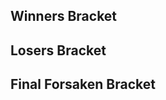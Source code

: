 {{DISPLAYTITLE:Red Bull Smash: Gods and Gatekeepers - Forsaken Bracket}}{{SetGame|melee}}
{{Gods and Gatekeepers Tabs |This=4}}

==Winners Bracket==
{{16DEWBracketA2
|tourneylink=Red Bull Smash/Gods and Gatekeepers
|tourneyname=Gods and Gatekeepers (Open Bracket)
|column-width=180

<!-- Ro16 -->
|r1m1p1=Azusa |r1m1p1flag=us |r1m1p1score=2
|r1m1p2=Venelox |r1m1p2flag=us |r1m1p2score=0
|r1m1win=1

|r1m2p1=Bimbo |r1m2p1flag=mx |r1m2p1score=2
|r1m2p2=Smashdaddy |r1m2p2flag=us |r1m2p2score=1
|r1m2win=1

|r1m3p1=Drephen |r1m3p1flag=us |r1m3p1score=2
|r1m3p2=mixx |r1m3p2flag=us |r1m3p2score=0
|r1m3win=1
|r1m3p1char1=sheik |r1m3p2char1=marth |r1m3p1stock1=2 |r1m3p2stock1=0 |r1m3win1=1 |r1m3stage1=Battlefield
|r1m3p1char2=sheik |r1m3p2char2=marth |r1m3p1stock2=2 |r1m3p2stock2=0 |r1m3win2=1 |r1m3stage2=Battlefield
|r1m3date=September 2, 2017
|r1m3details={{BracketMatchDetails|reddit=|comment=|vod=}}

|r1m4p1=Kalamazhu |r1m4p1flag=us |r1m4p1score=2
|r1m4p2=Far! |r1m4p2flag=mx |r1m4p2score=0
|r1m4win=1
|r1m4p1char1=peach |r1m4p2char1=sheik |r1m4p1stock1=3 |r1m4p2stock1=0 |r1m4win1=1 |r1m4stage1=Fountain of Dreams
|r1m4p1char2=peach |r1m4p2char2=falco |r1m4p1stock2=3 |r1m4p2stock2=0 |r1m4win2=1 |r1m4stage2=Pokémon Stadium
|r1m4date=September 2, 2017
|r1m4details={{BracketMatchDetails|reddit=|comment=|vod=}}

|r1m5p1=Captain Faceroll |r1m5p1flag=us |r1m5p1score=2
|r1m5p2=SacaSuMoto |r1m5p2flag=us |r1m5p2score=0
|r1m5win=1

|r1m6p1=NMW |r1m6p1flag=us |r1m6p1score=0
|r1m6p2=Cal |r1m6p2flag=us |r1m6p2score=2
|r1m6win=2
|r1m6p1char1=cf |r1m6p2char1=fox |r1m6p1stock1=0 |r1m6p2stock1=2 |r1m6win1=2 |r1m6stage1=Dream Land
|r1m6p1char2=cf |r1m6p2char2=fox |r1m6p1stock2=0 |r1m6p2stock2=2 |r1m6win2=2 |r1m6stage2=Yoshi's Story
|r1m6date=September 2, 2017
|r1m6details={{BracketMatchDetails|reddit=|comment=|vod=}}

|r1m7p1=Squid |r1m7p1flag=us |r1m7p1score=0
|r1m7p2=Bizzarro Flame |r1m7p2flag=us |r1m7p2score=2
|r1m7win=2

|r1m8p1=Iceman |r1m8p1flag=us |r1m8p1score=2
|r1m8p2=PsychoMidget |r1m8p2flag=us |r1m8p2score=0
|r1m8win=1

<!-- QUARTERFINALS -->
|r2m1p1=Azusa |r2m1p1flag=us |r2m1p1score=2
|r2m1p2=Bimbo |r2m1p2flag=mx |r2m1p2score=0
|r2m1win=1
|r2m1p1char1=peach |r2m1p2char1=falco |r2m1p1stock1=2 |r2m1p2stock1=0 |r2m1win1=1 |r2m1stage1=Battlefield
|r2m1p1char2=peach |r2m1p2char2=falco |r2m1p1stock2=1 |r2m1p2stock2=0 |r2m1win2=1 |r2m1stage2=Pokémon Stadium
|r2m1date=September 2, 2017
|r2m1details={{BracketMatchDetails|reddit=|comment=|vod=}}

|r2m2p1=Drephen |r2m2p1flag=us |r2m2p1score=2
|r2m2p2=Kalamazhu |r2m2p2flag=us |r2m2p2score=0
|r2m2win=1

|r2m3p1=Captain Faceroll |r2m3p1flag=us |r2m3p1score=0
|r2m3p2=Cal |r2m3p2flag=us |r2m3p2score=2
|r2m3win=2
|r2m3p1char1=sheik |r2m3p2char1=fox |r2m3p1stock1=0 |r2m3p2stock1=1 |r2m3win1=2 |r2m3stage1=Dream Land
|r2m3p1char2=sheik |r2m3p2char2=fox |r2m3p1stock2=0 |r2m3p2stock2=1 |r2m3win2=2 |r2m3stage2=Fountain of Dreams
|r2m3date=September 2, 2017
|r2m3details={{BracketMatchDetails|reddit=|comment=|vod=https://youtu.be/x2vvx55egZI}}

|r2m4p1=Bizzarro Flame |r2m4p1flag=us |r2m4p1score=2
|r2m4p2=Iceman |r2m4p2flag=us |r2m4p2score=0
|r2m4win=1
|r2m4p1char1=ganon |r2m4p2char1=marth |r2m4p1stock1=2 |r2m4p2stock1=0 |r2m4win1=1 |r2m4stage1=Battlefield
|r2m4p1char2=ganon |r2m4p2char2=marth |r2m4p1stock2=1 |r2m4p2stock2=0 |r2m4win2=1 |r2m4stage2=Fountain of Dreams
|r2m4date=September 2, 2017
|r2m4details={{BracketMatchDetails|reddit=|comment=|vod=}}

<!-- SEMIFINALS -->
|r3m1p1=Azusa |r3m1p1flag=us |r3m1p1score=1
|r3m1p2=Drephen |r3m1p2flag=us |r3m1p2score=3
|r3m1win=2
|r3m1p1char1=peach |r3m1p2char1=sheik |r3m1p1stock1=0 |r3m1p2stock1=2 |r3m1win1=2 |r3m1stage1=Final Destination
|r3m1p1char2=peach |r3m1p2char2=sheik |r3m1p1stock2=1 |r3m1p2stock2=0 |r3m1win2=1 |r3m1stage2=Dream Land
|r3m1p1char3=peach |r3m1p2char3=sheik |r3m1p1stock3=0 |r3m1p2stock3=1 |r3m1win3=2 |r3m1stage3=Pokémon Stadium
|r3m1p1char4=peach |r3m1p2char4=sheik |r3m1p1stock4=0 |r3m1p2stock4=2 |r3m1win4=2 |r3m1stage4=Battlefield
|r3m1date=September 2, 2017
|r3m1details={{BracketMatchDetails|reddit=|comment=|vod=}}

|r3m2p1=Cal |r3m2p1flag=us |r3m2p1score=3
|r3m2p2=Bizzarro Flame |r3m2p2flag=us |r3m2p2score=0
|r3m2win=1
|r3m2p1char1=fox |r3m2p2char1=ganon |r3m2p1stock1=3 |r3m2p2stock1=0 |r3m2win1=1 |r3m2stage1=Battlefield
|r3m2p1char2=fox |r3m2p2char2=ganon |r3m2p1stock2=2 |r3m2p2stock2=0 |r3m2win2=1 |r3m2stage2=Yoshi's Story
|r3m2p1char3=fox |r3m2p2char3=ganon |r3m2p1stock3=1 |r3m2p2stock3=0 |r3m2win3=1 |r3m2stage3=Dream Land
|r3m2date=September 2, 2017
|r3m2details={{BracketMatchDetails|reddit=|comment=|vod=}}
}}

==Losers Bracket==
{{16DELBracketSmwA
|tourneylink=Red Bull Smash/Gods and Gatekeepers
|tourneyname=Gods and Gatekeepers (Open Bracket)
|l1placement=13-16
|l2placement=9-12
|l3placement=7-8
|l4placement=5-6
|column-width=180

<!-- Round 1 -->
|l1m1p1=Venelox |l1m1p1flag=us |l1m1p1score=0
|l1m1p2=Smashdaddy |l1m1p2flag=us |l1m1p2score=2
|l1m1win=2

|l1m2p1=mixx |l1m2p1flag=us |l1m2p1score=0
|l1m2p2=Far! |l1m2p2flag=mx |l1m2p2score=2
|l1m2win=2

|l1m3p1=SacaSuMoto |l1m3p1flag=us |l1m3p1score=0
|l1m3p2=NMW |l1m3p2flag=us |l1m3p2score=2
|l1m3win=2

|l1m4p1=Squid |l1m4p1flag=us |l1m4p1score=1
|l1m4p2=PsychoMidget |l1m4p2flag=us |l1m4p2score=2
|l1m4win=2

<!-- Round 2 -->
|l2m1p1=Iceman |l2m1p1flag=us |l2m1p1score=0
|l2m1p2=Smashdaddy |l2m1p2flag=us |l2m1p2score=2
|l2m1win=2

|l2m2p1=Captain Faceroll |l2m2p1flag=us |l2m2p1score=2
|l2m2p2=Far! |l2m2p2flag=mx |l2m2p2score=0
|l2m2win=1

|l2m3p1=Kalamazhu |l2m3p1flag=us |l2m3p1score=0
|l2m3p2=NMW |l2m3p2flag=us |l2m3p2score=2
|l2m3win=2

|l2m4p1=Bimbo |l2m4p1flag=mx |l2m4p1score=0
|l2m4p2=PsychoMidget |l2m4p2flag=us |l2m4p2score=2
|l2m4win=2

<!-- Round 3 -->
|l3m1p1=Smashdaddy |l3m1p1flag=us |l3m1p1score=0
|l3m1p2=Captain Faceroll |l3m1p2flag=us |l3m1p2score=3
|l3m1win=2

|l3m2p1=NMW |l3m2p1flag=us |l3m2p1score=3
|l3m2p2=PsychoMidget |l3m2p2flag=us |l3m2p2score=2
|l3m2win=1

<!-- Round 4 -->
|l4m1p1=Azusa |l4m1p1flag=us |l4m1p1score=3
|l4m1p2=Captain Faceroll |l4m1p2flag=us |l4m1p2score=2
|l4m1win=1

|l4m2p1=Bizzarro Flame |l4m2p1flag=us |l4m2p1score=0
|l4m2p2=NMW |l4m2p2flag=us |l4m2p2score=3
|l4m2win=2
|l4m2p1char1=ganon |l4m2p2char1=cf |l4m2p1stock1=0 |l4m2p2stock1=1 |l4m2win1=2 |l4m2stage1=Battlefield
|l4m2p1char2=ganon |l4m2p2char2=cf |l4m2p1stock2=0 |l4m2p2stock2=1 |l4m2win2=2 |l4m2stage2=Battlefield
|l4m2p1char3=ganon |l4m2p2char3=cf |l4m2p1stock3=0 |l4m2p2stock3=1 |l4m2win3=2 |l4m2stage3=Fountain of Dreams
|l4m2date=September 2, 2017
|l4m2details={{BracketMatchDetails|reddit=|comment=|vod=}}
}}
<onlyinclude>
==Final Forsaken Bracket==
{{DEFinalSmwBracket
|tourneylink=Red Bull Smash/Gods and Gatekeepers
|tourneyname=Gods and Gatekeepers (Open Bracket)
|l1placement=4
|r2placement=3
|r3loserplacement=2
|r3winnerplacement=1
|column-width=180

<!-- FROM WINNERS -->
|r1m1p1=Drephen |r1m1p1flag=us |r1m1p1score=1
|r1m1p2=Cal |r1m1p2flag=us |r1m1p2score=3
|r1m1win=2
|r1m1p1char1=sheik |r1m1p2char1=fox |r1m1p1stock1=0 |r1m1p2stock1=2 |r1m1win1=2 |r1m1stage1=Dream Land
|r1m1p1char2=sheik |r1m1p2char2=fox |r1m1p1stock2=0 |r1m1p2stock2=3 |r1m1win2=2 |r1m1stage2=Fountain of Dreams
|r1m1p1char3=sheik |r1m1p2char3=fox |r1m1p1stock3=1 |r1m1p2stock3=0 |r1m1win3=1 |r1m1stage3=Dream Land
|r1m1p1char4=sheik |r1m1p2char4=fox |r1m1p1stock4=0 |r1m1p2stock4=2 |r1m1win4=2 |r1m1stage4=Yoshi's Story
|r1m1date=September 2, 2017
|r1m1details={{BracketMatchDetails|reddit=|comment=|vod=}}

<!-- FROM LOSERS -->
|l1m1p1=Azusa |l1m1p1flag=us |l1m1p1score=3
|l1m1p2=NMW |l1m1p2flag=us |l1m1p2score=1
|l1m1win=1
|l1m1p1char1=peach |l1m1p2char1=cf |l1m1p1stock1=1 |l1m1p2stock1=0 |l1m1win1=1 |l1m1stage1=Dream Land
|l1m1p1char2=peach |l1m1p2char2=cf |l1m1p1stock2=0 |l1m1p2stock2=1 |l1m1win2=2 |l1m1stage2=Pokémon Stadium
|l1m1p1char3=peach |l1m1p2char3=cf |l1m1p1stock3=1 |l1m1p2stock3=0 |l1m1win3=1 |l1m1stage3=Fountain of Dreams
|l1m1p1char4=peach |l1m1p2char4=cf |l1m1p1stock4=1 |l1m1p2stock4=0 |l1m1win4=1 |l1m1stage4=Yoshi's Story
|l1m1date=September 2, 2017
|l1m1details={{BracketMatchDetails|reddit=|comment=|vod=}}

<!-- LOSERS FINALS -->
|r2m1p1=Drephen |r2m1p1flag=us |r2m1p1score=0
|r2m1p2=Azusa |r2m1p2flag=us |r2m1p2score=3
|r2m1win=2
|r2m1p1char1=sheik |r2m1p2char1=peach |r2m1p1stock1=0 |r2m1p2stock1=1 |r2m1win1=2 |r2m1stage1=Battlefield
|r2m1p1char2=sheik |r2m1p2char2=peach |r2m1p1stock2=0 |r2m1p2stock2=1 |r2m1win2=2 |r2m1stage2=Final Destination
|r2m1p1char3=sheik |r2m1p2char3=peach |r2m1p1stock3=0 |r2m1p2stock3=2 |r2m1win3=2 |r2m1stage3=Yoshi's Story
|r2m1date=September 2, 2017
|r2m1details={{BracketMatchDetails|reddit=|comment=|vod=}}

<!-- GRAND FINALS -->
|r3m1p1=Cal |r3m1p1flag=us |r3m1p1score=3
|r3m1p2=Azusa |r3m1p2flag=us |r3m1p2score=2
|r3m1win=1
|r3m1p1char1=fox |r3m1p2char1=peach |r3m1p1stock1=1 |r3m1p2stock1=0 |r3m1win1=1 |r3m1stage1=Dream Land
|r3m1p1char2=fox |r3m1p2char2=peach |r3m1p1stock2=3 |r3m1p2stock2=0 |r3m1win2=1 |r3m1stage2=Fountain of Dreams
|r3m1p1char3=fox |r3m1p2char3=peach |r3m1p1stock3=0 |r3m1p2stock3=1 |r3m1win3=2 |r3m1stage3=Final Destination
|r3m1p1char4=fox |r3m1p2char4=peach |r3m1p1stock4=0 |r3m1p2stock4=1 |r3m1win4=2 |r3m1stage4=Yoshi's Story
|r3m1p1char5=fox |r3m1p2char5=peach |r3m1p1stock5=1 |r3m1p2stock5=0 |r3m1win5=1 |r3m1stage5=Yoshi's Story
|r3m1date=September 2, 2017
|r3m1details={{BracketMatchDetails|reddit=|comment=|vod=}}
}}</onlyinclude>

